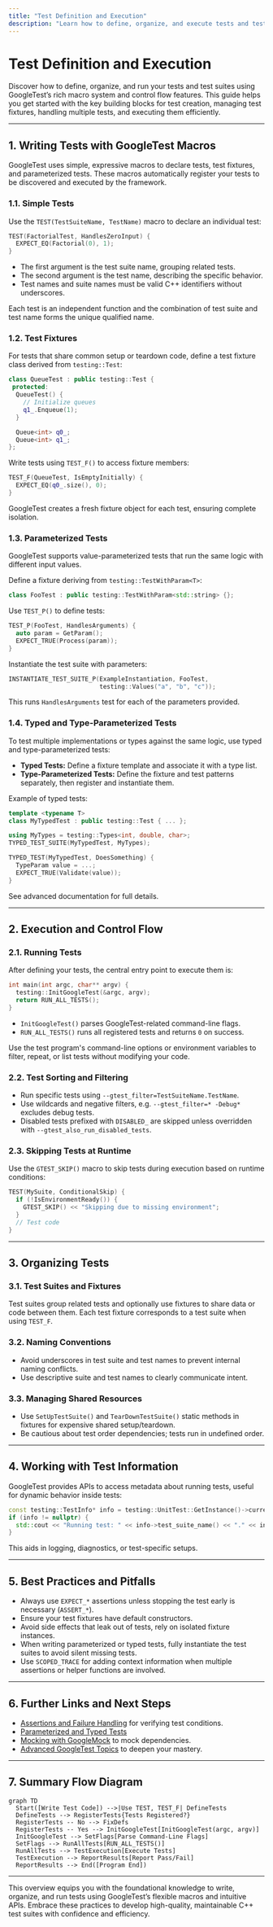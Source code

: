```yaml
---
title: "Test Definition and Execution"
description: "Learn how to define, organize, and execute tests and test suites using GoogleTest. This page details the fundamental macros for declaring tests, fixtures, and controlling test flow, as well as main entry points for running your tests. Includes practical usage patterns and links to the main API."
---
```


# Test Definition and Execution

Discover how to define, organize, and run your tests and test suites using GoogleTest’s rich macro system and control flow features. This guide helps you get started with the key building blocks for test creation, managing test fixtures, handling multiple tests, and executing them efficiently.

---

## 1. Writing Tests with GoogleTest Macros

GoogleTest uses simple, expressive macros to declare tests, test fixtures, and parameterized tests. These macros automatically register your tests to be discovered and executed by the framework.

### 1.1. Simple Tests

Use the `TEST(TestSuiteName, TestName)` macro to declare an individual test:

```cpp
TEST(FactorialTest, HandlesZeroInput) {
  EXPECT_EQ(Factorial(0), 1);
}
```

- The first argument is the test suite name, grouping related tests.
- The second argument is the test name, describing the specific behavior.
- Test names and suite names must be valid C++ identifiers without underscores.

Each test is an independent function and the combination of test suite and test name forms the unique qualified name.

### 1.2. Test Fixtures

For tests that share common setup or teardown code, define a test fixture class derived from `testing::Test`:

```cpp
class QueueTest : public testing::Test {
 protected:
  QueueTest() {
    // Initialize queues
    q1_.Enqueue(1);
  }

  Queue<int> q0_;
  Queue<int> q1_;
};
```

Write tests using `TEST_F()` to access fixture members:

```cpp
TEST_F(QueueTest, IsEmptyInitially) {
  EXPECT_EQ(q0_.size(), 0);
}
```

GoogleTest creates a fresh fixture object for each test, ensuring complete isolation.

### 1.3. Parameterized Tests

GoogleTest supports value-parameterized tests that run the same logic with different input values.

Define a fixture deriving from `testing::TestWithParam<T>`:

```cpp
class FooTest : public testing::TestWithParam<std::string> {};
```

Use `TEST_P()` to define tests:

```cpp
TEST_P(FooTest, HandlesArguments) {
  auto param = GetParam();
  EXPECT_TRUE(Process(param));
}
```

Instantiate the test suite with parameters:

```cpp
INSTANTIATE_TEST_SUITE_P(ExampleInstantiation, FooTest,
                         testing::Values("a", "b", "c"));
```

This runs `HandlesArguments` test for each of the parameters provided.

### 1.4. Typed and Type-Parameterized Tests

To test multiple implementations or types against the same logic, use typed and type-parameterized tests:

- **Typed Tests:** Define a fixture template and associate it with a type list.
- **Type-Parameterized Tests:** Define the fixture and test patterns separately, then register and instantiate them.

Example of typed tests:

```cpp
template <typename T>
class MyTypedTest : public testing::Test { ... };

using MyTypes = testing::Types<int, double, char>;
TYPED_TEST_SUITE(MyTypedTest, MyTypes);

TYPED_TEST(MyTypedTest, DoesSomething) {
  TypeParam value = ...;
  EXPECT_TRUE(Validate(value));
}
```

See advanced documentation for full details.

---

## 2. Execution and Control Flow

### 2.1. Running Tests

After defining your tests, the central entry point to execute them is:

```cpp
int main(int argc, char** argv) {
  testing::InitGoogleTest(&argc, argv);
  return RUN_ALL_TESTS();
}
```

- `InitGoogleTest()` parses GoogleTest-related command-line flags.
- `RUN_ALL_TESTS()` runs all registered tests and returns `0` on success.

Use the test program's command-line options or environment variables to filter, repeat, or list tests without modifying your code.

### 2.2. Test Sorting and Filtering

- Run specific tests using `--gtest_filter=TestSuiteName.TestName`.
- Use wildcards and negative filters, e.g. `--gtest_filter=* -Debug*` excludes debug tests.
- Disabled tests prefixed with `DISABLED_` are skipped unless overridden with `--gtest_also_run_disabled_tests`.

### 2.3. Skipping Tests at Runtime

Use the `GTEST_SKIP()` macro to skip tests during execution based on runtime conditions:

```cpp
TEST(MySuite, ConditionalSkip) {
  if (!IsEnvironmentReady()) {
    GTEST_SKIP() << "Skipping due to missing environment";
  }
  // Test code
}
```

---

## 3. Organizing Tests

### 3.1. Test Suites and Fixtures

Test suites group related tests and optionally use fixtures to share data or code between them. Each test fixture corresponds to a test suite when using `TEST_F`.

### 3.2. Naming Conventions

- Avoid underscores in test suite and test names to prevent internal naming conflicts.
- Use descriptive suite and test names to clearly communicate intent.

### 3.3. Managing Shared Resources

- Use `SetUpTestSuite()` and `TearDownTestSuite()` static methods in fixtures for expensive shared setup/teardown.
- Be cautious about test order dependencies; tests run in undefined order.

---

## 4. Working with Test Information

GoogleTest provides APIs to access metadata about running tests, useful for dynamic behavior inside tests:

```cpp
const testing::TestInfo* info = testing::UnitTest::GetInstance()->current_test_info();
if (info != nullptr) {
  std::cout << "Running test: " << info->test_suite_name() << "." << info->name() << std::endl;
}
```

This aids in logging, diagnostics, or test-specific setups.

---

## 5. Best Practices and Pitfalls

- Always use `EXPECT_*` assertions unless stopping the test early is necessary (`ASSERT_*`).
- Ensure your test fixtures have default constructors.
- Avoid side effects that leak out of tests, rely on isolated fixture instances.
- When writing parameterized or typed tests, fully instantiate the test suites to avoid silent missing tests.
- Use `SCOPED_TRACE` for adding context information when multiple assertions or helper functions are involved.

---

## 6. Further Links and Next Steps

- [Assertions and Failure Handling](reference/assertions.md) for verifying test conditions.
- [Parameterized and Typed Tests](advanced.md#value-parameterized-tests)
- [Mocking with GoogleMock](guides/getting-started/googlemock-intro) to mock dependencies.
- [Advanced GoogleTest Topics](advanced.md) to deepen your mastery.

---

## 7. Summary Flow Diagram

```mermaid
graph TD
  Start([Write Test Code]) -->|Use TEST, TEST_F| DefineTests
  DefineTests --> RegisterTests{Tests Registered?}
  RegisterTests -- No --> FixDefs
  RegisterTests -- Yes --> InitGoogleTest[InitGoogleTest(argc, argv)]
  InitGoogleTest --> SetFlags[Parse Command-Line Flags]
  SetFlags --> RunAllTests[RUN_ALL_TESTS()]
  RunAllTests --> TestExecution[Execute Tests]
  TestExecution --> ReportResults[Report Pass/Fail]
  ReportResults --> End([Program End])
```

---

This overview equips you with the foundational knowledge to write, organize, and run tests using GoogleTest’s flexible macros and intuitive APIs. Embrace these practices to develop high-quality, maintainable C++ test suites with confidence and efficiency.
